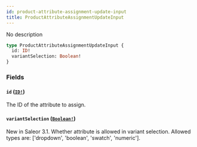 ```yaml
---
id: product-attribute-assignment-update-input
title: ProductAttributeAssignmentUpdateInput
---
```


No description

```graphql
type ProductAttributeAssignmentUpdateInput {
  id: ID!
  variantSelection: Boolean!
}
```

### Fields

#### `id` ([`ID!`](../../../developer/api-reference/scalars/id))

The ID of the attribute to assign.

#### `variantSelection` ([`Boolean!`](../../../developer/api-reference/scalars/boolean))

New in Saleor 3.1. Whether attribute is allowed in variant selection. Allowed types are: ['dropdown', 'boolean', 'swatch', 'numeric'].
